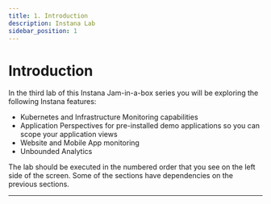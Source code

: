 ```yaml
---
title: 1. Introduction
description: Instana Lab
sidebar_position: 1
---
```


# Introduction

In the third lab of this Instana Jam-in-a-box series you will be exploring the following Instana features:

- Kubernetes and Infrastructure Monitoring capabilities
- Application Perspectives for pre-installed demo applications so you can scope your application views
- Website and Mobile App monitoring
- Unbounded Analytics

The lab should be executed in the numbered order that you see on the left side of the
screen. Some of the sections have dependencies on the previous sections.

---
